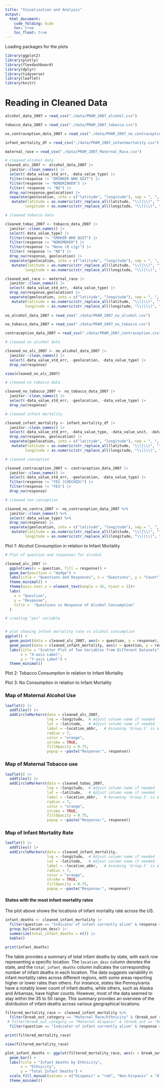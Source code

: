 ```yaml
---
title: "Visualization and Analysis"
output: 
  html_document:
    code_folding: hide
    toc: true
    toc_float: true
---
```

Loading packages for the plots

```r
library(ggplot2)
library(plotly)
library(flexdashboard)
library(dplyr)
library(tidyverse)
library(leaflet)
library(knitr)
```

# Reading in Cleaned Data 

```r
alcohol_data_2007 = read_csv("./data/PRAM_2007_alcohol.csv")

tobacco_data_2007 = read_csv("./data/PRAM_2007_tobacco.csv")

no_contraception_data_2007 = read_csv("./data/PRAM_2007_no_contraception.csv")

infant_mortality_df = read_csv("./data/PRAM_2007_infantmortality.csv")

maternal_race = read_csv("./data/PRAM_2007_Maternal_Race.csv")

# cleaned alcohol data 
cleaned_alc_2007 <- alcohol_data_2007 |>
  janitor::clean_names() |>
  select(-data_value_std_err, -data_value_type) |>
  filter(response != "DRINKER WHO QUIT") |>
  filter(response != "NONDRINKER") |>
  filter( response != "NO") |>
  drop_na(response,geolocation) |>
  separate(geolocation, into = c("latitude", "longitude"), sep = ", ", convert = TRUE) |>
   mutate(latitude = as.numeric(str_replace_all(latitude, "\\(|\\)", "")),  # Convert to numeric and remove parentheses
         longitude = as.numeric(str_replace_all(longitude, "\\(|\\)", "")))  # Convert to numeric and remove parentheses

# cleaned tobacco data 

cleaned_tobac_2007 <- tobacco_data_2007 |>
  janitor::clean_names() |>
  select(-data_value_type) |>
  filter(response != "SMOKER WHO QUIT") |>
  filter(response != "NONSMOKER") |>
  filter(response != "None (0 cig)") |>
  filter( response != "NO") |>
  drop_na(response, geolocation) |>
  separate(geolocation, into = c("latitude", "longitude"), sep = ", ", convert = TRUE) |>
   mutate(latitude = as.numeric(str_replace_all(latitude, "\\(|\\)", "")),  # Convert to numeric and remove parentheses
         longitude = as.numeric(str_replace_all(longitude, "\\(|\\)", "")))  # Convert to numeric and remove parentheses

cleaned_mat_race <- maternal_race |>
  janitor::clean_names() |>
  select(-data_value_std_err, -data_value_type) |>
  drop_na(response,geolocation) |>
  separate(geolocation, into = c("latitude", "longitude"), sep = ", ", convert = TRUE) |>
   mutate(latitude = as.numeric(str_replace_all(latitude, "\\(|\\)", "")),  # Convert to numeric and remove parentheses
         longitude = as.numeric(str_replace_all(longitude, "\\(|\\)", "")))  # Convert to numeric and remove parentheses
  
no_alcohol_data_2007 = read_csv("./data/PRAM_2007_no_alcohol.csv")

no_tobacco_data_2007 = read_csv("./data/PRAM_2007_no_tobacco.csv")

contraception_data_2007 = read_csv("./data/PRAM_2007_contraception.csv")

# cleaned no alcohol data 

cleaned_no_alc_2007 <- no_alcohol_data_2007 |>
  janitor::clean_names() |>
  select(-data_value_std_err, -geolocation, -data_value_type) |>
  drop_na(response)

view(cleaned_no_alc_2007)

# cleaned no tobacco data 

cleaned_no_tobacco_2007 <- no_tobacco_data_2007 |>
  janitor::clean_names() |>
  select(-data_value_std_err, -geolocation, -data_value_type) |>
  drop_na(response)

# cleaned infant mortality 

cleaned_infant_mortality <- infant_mortality_df |>
  janitor::clean_names() |>
  select(-data_value_std_err, -data_value_type, -data_value_unit, -data_value_footnote_symbol, -data_value_footnote) |>
  drop_na(response, geolocation) |>
  separate(geolocation, into = c("latitude", "longitude"), sep = ", ", convert = TRUE) |>
   mutate(latitude = as.numeric(str_replace_all(latitude, "\\(|\\)", "")),  # Convert to numeric and remove parentheses
         longitude = as.numeric(str_replace_all(longitude, "\\(|\\)", "")))  # Convert to numeric and remove parentheses

# cleaned conception

cleaned_contraception_2007 <- contraception_data_2007 |>
  janitor::clean_names() |>
  select(-data_value_std_err, -geolocation, -data_value_type) |>
  filter(response != "YES (CHECKED)") |>
  filter(response != "YES") |>
  drop_na(response)

# cleaned non conception

cleaned_no_contra_2007 <- no_contraception_data_2007 %>%
  janitor::clean_names() %>%
  select(-data_value_type) %>%
  drop_na(response) |>
  separate(geolocation, into = c("latitude", "longitude"), sep = ", ", convert = TRUE) |>
   mutate(latitude = as.numeric(str_replace_all(latitude, "\\(|\\)", "")),  # Convert to numeric and remove parentheses
         longitude = as.numeric(str_replace_all(longitude, "\\(|\\)", "")))  # Convert to numeric and remove parentheses

```




Plot 1: Alcohol Consumption in relation to Infant Mortality
```r


# Plot of question and responses for alcohol

cleaned_alc_2007 |>
  ggplot(aes(x = question, fill = response)) +
  geom_bar(position = "dodge") +
  labs(title = "Questions and Responses", x = "Questions", y = "Count") +
  theme_minimal() +
  theme(axis.text.x = element_text(angle = 45, hjust = 1))+
  labs(
    x = "Question",
    y = "Response",
    title =  "Questions vs Response of Alcohol Consumption"
  )

# creating "yes" variable 


# plot showing infant mortality rate vs alcohol consumption
ggplot() +
  geom_point(data = cleaned_alc_2007, aes(x = question, y = response), color = "blue", size = 3) +
  geom_point(data = cleaned_infant_mortality, aes(x = question, y = response), color = "red", size = 3) +
  labs(title = "Scatter Plot of Two Variables from Different Datasets",
       x = "X-axis Label",
       y = "Y-axis Label") +
  theme_minimal()

```

Plot 2: Tobacco Consumption in relation to Infant Mortality


Plot 3: No Consumption in relation to Infant Mortality

### Map of Maternal Alcohol Use

```r
leaflet() |> 
  addTiles() |> 
  addCircleMarkers(data = cleaned_alc_2007,
                   lng = ~longitude,  # Adjust column name if needed
                   lat = ~latitude,   # Adjust column name if needed
                   label = ~location_abbr,   # Assuming 'Group.1' is a column in your data
                   radius = 7,
                   color = "orange",
                   stroke = TRUE,
                   fillOpacity = 0.75,
                   popup = ~paste("Response:", response)) 
```

### Map of Maternal Tobacco use

```r
leaflet() |> 
  addTiles() |> 
  addCircleMarkers(data = cleaned_tobac_2007,
                   lng = ~longitude,  # Adjust column name if needed
                   lat = ~latitude,   # Adjust column name if needed
                   label = ~location_abbr,   # Assuming 'Group.1' is a column in your data
                   radius = 7,
                   color = "orange",
                   stroke = TRUE,
                   fillOpacity = 0.75,
                   popup = ~paste("Response:", response)) 
```


### Map of Infant Mortality Rate

```r
leaflet() |> 
  addTiles() |> 
  addCircleMarkers(data = cleaned_infant_mortality,
                   lng = ~longitude,  # Adjust column name if needed
                   lat = ~latitude,   # Adjust column name if needed
                   label = ~location_abbr,   # Assuming 'Group.1' is a column in your data
                   radius = 7,
                   color = "orange",
                   stroke = TRUE,
                   fillOpacity = 0.75,
                   popup = ~paste("Response:", response))
```

#### States with the most infant mortality rates 

The plot above shows the locations of infant mortality rate across the US. 

```r
infant_deaths <- cleaned_infant_mortality |>
  filter(question == "Indicator of infant currently alive" & response == "NO") |>
  group_by(location_desc) |>
  summarize(total_infant_deaths = n()) |>
  kable()

print(infant_deaths)

```


The table provides a summary of total infant deaths by state, with each row representing a specific location. The `location_desc` column denotes the state, and the `total_infant_deaths` column indicates the corresponding number of infant deaths in each location. The data suggests variability in infant mortality rates across different regions, with some areas reporting higher or lower rates than others. For instance, states like Pennsylvania have a notably lower count of infant deaths, while others, such as Alaska and Arkansas, have higher counts. However, most of the data seemed to stay within the 35 to 50 range. This summary provides an overview of the distribution of infant deaths across various geographical locations. 


```r
filtered_mortality_race <- cleaned_infant_mortality %>%
  filter(break_out_category == "Maternal Race/Ethnicity" & (break_out == "Hispanic" | break_out == "Non-hispanic" | break_out == "White, non-Hispanic")) |>
 # filter(break_out_category == "Maternal Hispanic" & (break_out == "Non-hispanic")) |>
  filter(question == "Indicator of infant currently alive" & response == "NO") 

print(filtered_mortality_race)

view(filtered_mortality_race)

plot_infant_deaths <- ggplot(filtered_mortality_race, aes(x = break_out, fill = break_out)) +
  geom_bar() +
  labs(title = "Infant Deaths by Ethnicity",
       x = "Ethnicity",
       y = "Total Infant Deaths") +
  scale_fill_manual(values = c("Hispanic" = "red", "Non-hispanic" = "blue", "White, non-Hispanic" = "green")) +
  theme_minimal()
```

